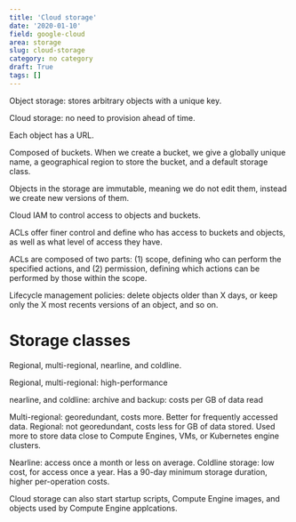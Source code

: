 ```yaml
---
title: 'Cloud storage'
date: '2020-01-10'
field: google-cloud
area: storage
slug: cloud-storage
category: no category
draft: True
tags: []
---
```


Object storage: stores arbitrary objects with a unique key.

Cloud storage: no need to provision ahead of time.

Each object has a URL.

Composed of buckets. When we create a bucket, we give a globally unique name, a geographical region to store the bucket, and a default storage class.

Objects in the storage are immutable, meaning we do not edit them, instead we create new versions of them.

Cloud IAM to control access to objects and buckets.

ACLs offer finer control and define who has access to buckets and objects, as well as what level of access they have.

ACLs are composed of two parts: (1) scope, defining who can perform the specified actions, and (2) permission, defining which actions can be performed by those within the scope.

Lifecycle management policies: delete objects older than X days, or keep only the X most recents versions of an object, and so on.

# Storage classes

Regional, multi-regional, nearline, and coldline.

Regional, multi-regional: high-performance

nearline, and coldline: archive and backup: costs per GB of data read

Multi-regional: georedundant, costs more. Better for frequently accessed data.
Regional: not georedundant, costs less for GB of data stored. Used more to store data close to Compute Engines, VMs, or Kubernetes engine clusters.

Nearline: access once a month or less on average.
Coldline storage: low cost, for access once a year. Has a 90-day minimum storage duration, higher per-operation costs.

Cloud storage can also start startup scripts, Compute Engine images, and objects used by Compute Engine applcations.
